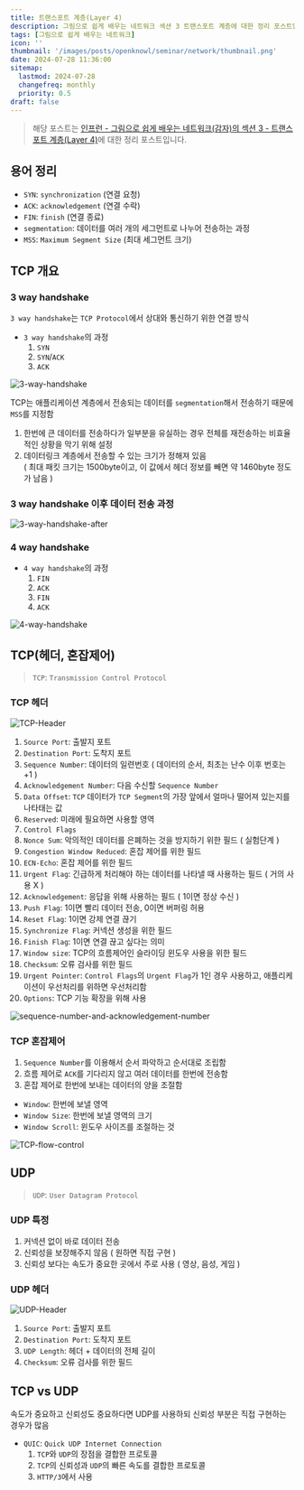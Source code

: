 ```yaml
---
title: 트랜스포트 계층(Layer 4)
description: 그림으로 쉽게 배우는 네트워크 섹션 3 트랜스포트 계층에 대한 정리 포스트입니다.
tags: [그림으로 쉽게 배우는 네트워크]
icon: ''
thumbnail: '/images/posts/openknowl/seminar/network/thumbnail.png'
date: 2024-07-28 11:36:00
sitemap:
  lastmod: 2024-07-28
  changefreq: monthly
  priority: 0.5
draft: false
---
```


> 해당 포스트는 [인프런 - 그림으로 쉽게 배우는 네트워크(감자)의 섹션 3 - 트랜스포트 계층(Layer 4)](https://www.inflearn.com/course/%EA%B7%B8%EB%A6%BC%EC%9C%BC%EB%A1%9C-%EC%89%BD%EA%B2%8C-%EB%B0%B0%EC%9A%B0%EB%8A%94-%EB%84%A4%ED%8A%B8%EC%9B%8C%ED%81%AC)에 대한 정리 포스트입니다.

## 용어 정리
+ `SYN`: `synchronization` (연결 요청)
+ `ACK`: `acknowledgement` (연결 수락)
+ `FIN`: `finish` (연결 종료)
+ `segmentation`: 데이터를 여러 개의 세그먼트로 나누어 전송하는 과정
+ `MSS`: `Maximum Segment Size` (최대 세그먼트 크기)

## TCP 개요
### 3 way handshake
`3 way handshake`는 `TCP Protocol`에서 상대와 통신하기 위한 연결 방식

+ `3 way handshake`의 과정
  1. `SYN`
  2. `SYN`/`ACK`
  3. `ACK`

![3-way-handshake](/images/posts/openknowl/seminar/network/section-03/3-way-handshake.png)

TCP는 애플리케이션 계층에서 전송되는 데이터를 `segmentation`해서 전송하기 때문에 `MSS`를 지정함
1. 한번에 큰 데이터를 전송하다가 일부분을 유실하는 경우 전체를 재전송하는 비효율적인 상황을 막기 위해 설정
2. 데이터링크 계층에서 전송할 수 있는 크기가 정해져 있음
  <br />( 최대 패킷 크기는 1500byte이고, 이 값에서 헤더 정보를 빼면 약 1460byte 정도가 남음 )

### 3 way handshake 이후 데이터 전송 과정
![3-way-handshake-after](/images/posts/openknowl/seminar/network/section-03/3-way-handshake-after.png)

### 4 way handshake
+ `4 way handshake`의 과정
  1. `FIN`
  2. `ACK`
  3. `FIN`
  4. `ACK`

![4-way-handshake](/images/posts/openknowl/seminar/network/section-03/4-way-handshake.png)

## TCP(헤더, 혼잡제어)
> `TCP`: `Transmission Control Protocol`

### TCP 헤더
![TCP-Header](/images/posts/openknowl/seminar/network/section-03/TCP-Header.png)

1. `Source Port`: 출발지 포트
2. `Destination Port`: 도착지 포트
3. `Sequence Number`: 데이터의 일련번호 ( 데이터의 순서, 최초는 난수 이후 번호는 +1 )
4. `Acknowledgement Number`: 다음 수신할 `Sequence Number`
5. `Data Offset`: `TCP` 데이터가 `TCP Segment`의 가장 앞에서 얼마나 떨어져 있는지를 나타태는 값
6. `Reserved`: 미래에 필요하면 사용할 영역
7. `Control Flags`
  1. `Nonce Sum`: 악의적인 데이터를 은폐하는 것을 방지하기 위한 필드 ( 실험단계 )
  2. `Congestion Window Reduced`: 혼잡 제어를 위한 필드
  3. `ECN-Echo`: 혼잡 제어를 위한 필드
  4. `Urgent Flag`: 긴급하게 처리해야 하는 데이터를 나타낼 때 사용하는 필드 ( 거의 사용 X )
  5. `Acknowledgement`: 응답을 위해 사용하는 필드 ( 1이면 정상 수신 )
  6. `Push Flag`: 1이면 빨리 데이터 전송, 0이면 버퍼링 허용
  7. `Reset Flag`: 1이면 강제 연결 끊기
  8. `Synchronize Flag`: 커넥션 생성을 위한 필드
  9. `Finish Flag`: 1이면 연결 끊고 싶다는 의미
8. `Window size`: TCP의 흐름제어인 슬라이딩 윈도우 사용을 위한 필드
9. `Checksum`: 오류 검사를 위한 필드
10. `Urgent Pointer`: `Control Flags`의 `Urgent Flag`가 1인 경우 사용하고, 애플리케이션이 우선처리를 위하면 우선처리함
11. `Options`: TCP 기능 확장을 위해 사용

![sequence-number-and-acknowledgement-number](/images/posts/openknowl/seminar/network/section-03/sequence-number-and-acknowledgement-number.png)

### TCP 혼잡제어
1. `Sequence Number`를 이용해서 순서 파악하고 순서대로 조립함
2. 흐름 제어로 `ACK`를 기다리지 않고 여러 데이터를 한번에 전송함
3. 혼잡 제어로 한번에 보내는 데이터의 양을 조절함

+ `Window`: 한번에 보낼 영역
+ `Window Size`: 한번에 보낼 영역의 크기
+ `Window Scroll`: 윈도우 사이즈를 조절하는 것

![TCP-flow-control](/images/posts/openknowl/seminar/network/section-03/TCP-flow-control.png)

## UDP
> `UDP`: `User Datagram Protocol`

### UDP 특정
1. 커넥션 없이 바로 데이터 전송
2. 신뢰성을 보장해주지 않음 ( 원하면 직접 구현 )
3. 신뢰성 보다는 속도가 중요한 곳에서 주로 사용 ( 영상, 음성, 게임 )

### UDP 헤더
![UDP-Header](/images/posts/openknowl/seminar/network/section-03/UDP-Header.png)
1. `Source Port`: 출발지 포트
2. `Destination Port`: 도착지 포트
3. `UDP Length`: 헤더 + 데이터의 전체 길이
4. `Checksum`: 오류 검사를 위한 필드

## TCP vs UDP
속도가 중요하고 신뢰성도 중요하다면 UDP를 사용하되 신뢰성 부분은 직접 구현하는 경우가 많음

+ `QUIC`: `Quick UDP Internet Connection`
  1. `TCP`와 `UDP`의 장점을 결합한 프로토콜
  2. `TCP`의 신뢰성과 `UDP`의 빠른 속도를 결합한 프로토콜
  3. `HTTP/3`에서 사용